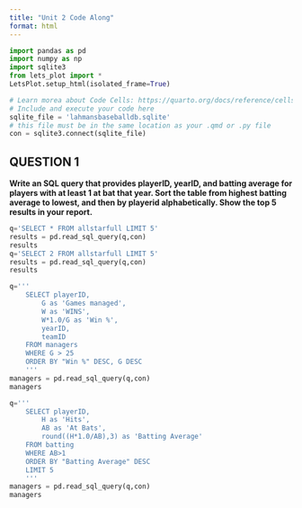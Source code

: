 ```yaml
---
title: "Unit 2 Code Along"
format: html
---
```

```python
import pandas as pd
import numpy as np
import sqlite3
from lets_plot import *
LetsPlot.setup_html(isolated_frame=True)
```
```python
# Learn morea about Code Cells: https://quarto.org/docs/reference/cells/cells-jupyter.html
# Include and execute your code here
sqlite_file = 'lahmansbaseballdb.sqlite'
# this file must be in the same location as your .qmd or .py file
con = sqlite3.connect(sqlite_file)
```
## QUESTION 1
__Write an SQL query that provides playerID, yearID, and batting average for players with at least 1 at bat that year. Sort the table from highest batting average to lowest, and then by playerid alphabetically. Show the top 5 results in your report.__


```python
q='SELECT * FROM allstarfull LIMIT 5'
results = pd.read_sql_query(q,con)
results
q='SELECT 2 FROM allstarfull LIMIT 5'
results = pd.read_sql_query(q,con)
results
```

```python
q='''
    SELECT playerID,
        G as 'Games managed',
        W as 'WINS',
        W*1.0/G as 'Win %',
        yearID,
        teamID
    FROM managers
    WHERE G > 25
    ORDER BY "Win %" DESC, G DESC
    '''
managers = pd.read_sql_query(q,con)
managers

```

```python
q='''
    SELECT playerID,
        H as 'Hits',
        AB as 'At Bats',
        round((H*1.0/AB),3) as 'Batting Average'
    FROM batting
    WHERE AB>1
    ORDER BY "Batting Average" DESC
    LIMIT 5
    '''
managers = pd.read_sql_query(q,con)
managers

```